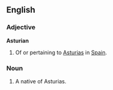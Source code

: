 ==English==
===Adjective===
'''Asturian'''
#Of or pertaining to [[Asturias]] in [[Spain]].

===Noun===
#A native of Asturias.